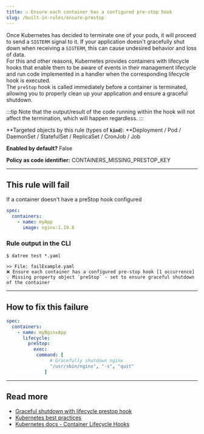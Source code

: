 ```yaml
---
title: ☑️ Ensure each container has a configured pre-stop hook
slug: /built-in-rules/ensure-prestop
---
```


Once Kubernetes has decided to terminate one of your pods, it will proceed to send a `SIGTERM` signal to it. If your application doesn't gracefully shut down when receiving a `SIGTERM`, this can cause undesired behavior and loss of data.  
For this and other reasons, Kubernetes provides containers with lifecycle hooks that enable them to be aware of events in their management lifecycle and run code implemented in a handler when the corresponding lifecycle hook is executed.  
The `preStop` hook is called immediately before a container is terminated, allowing you to properly clean up your application and ensure a graceful shutdown.

:::tip
Note that the output/result of the code running within the hook will not affect the termination, which will happen regardless.
:::

**Targeted objects by this rule (types of **`kind`**): **Deployment / Pod / DaemonSet / StatefulSet / ReplicaSet / CronJob / Job

**Enabled by default?** False

**Policy as code identifier:** CONTAINERS_MISSING_PRESTOP_KEY

---

## This rule will fail

If a container doesn't have a preStop hook configured

```yaml
spec:
  containers:
    - name: myApp
      image: nginx:1.19.8
```

### Rule output in the CLI

```terminal
$ datree test *.yaml

>> File: failExample.yaml
❌ Ensure each container has a configured pre-stop hook [1 occurrence]
💡 Missing property object `preStop` - set to ensure graceful shutdown of the container
```

---

## How to fix this failure

```yaml
spec:
  containers:
    - name: myNginxApp
      lifecycle:
        preStop:
          exec:
           command: [
                # Gracefully shutdown nginx
                "/usr/sbin/nginx", "-s", "quit"
              ]
```

---

## Read more

- [Graceful shutdown with lifecycle prestop hook](https://www.datree.io/resources/kubernetes-guide-graceful-shutdown-with-lifecycle-prestop-hook)
- [Kubernetes best practices](https://cloud.google.com/blog/products/containers-kubernetes/kubernetes-best-practices-terminating-with-grace)
- [Kubernetes docs - Container Lifecycle Hooks](https://kubernetes.io/docs/concepts/containers/container-lifecycle-hooks/)
